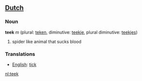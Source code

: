 ==[[Dutch]]==
===Noun===

'''teek''' ''m'' (plural: [[teken]], diminutive: [[teekje]], plural diminutive: [[teekjes]])

# spider like animal that sucks blood

===Translations===
*[[English]]: [[tick]]

[[nl:teek]]